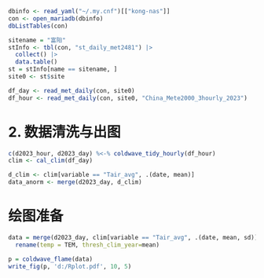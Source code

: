 ```r
dbinfo <- read_yaml("~/.my.cnf")[["kong-nas"]]
con <- open_mariadb(dbinfo)
dbListTables(con)
```

```r
sitename = "富阳"
stInfo <- tbl(con, "st_daily_met2481") |>
  collect() |>
  data.table()
st = stInfo[name == sitename, ]
site0 <- st$site

df_day <- read_met_daily(con, site0)
df_hour <- read_met_daily(con, site0, "China_Mete2000_3hourly_2023")
```

# 2. 数据清洗与出图

```r
c(d2023_hour, d2023_day) %<-% coldwave_tidy_hourly(df_hour)
clim <- cal_clim(df_day)

d_clim <- clim[variable == "Tair_avg", .(date, mean)]
data_anorm <- merge(d2023_day, d_clim)
```

# 绘图准备

```r
data = merge(d2023_day, clim[variable == "Tair_avg", .(date, mean, sd)]) %>% 
  rename(temp = TEM, thresh_clim_year=mean)
```

```r
p = coldwave_flame(data)
write_fig(p, 'd:/Rplot.pdf', 10, 5)
```
